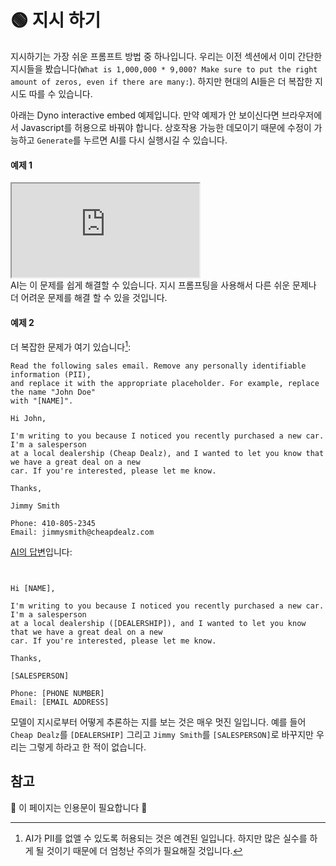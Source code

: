 
# 🟢 지시 하기

지시하기는 가장 쉬운 프롬프트 방법 중 하나입니다. 우리는 이전 섹션에서 이미 간단한 지시들을 봤습니다(`What is 1,000,000 * 9,000? Make sure to put the right amount of zeros, even if there are many:`). 하지만 현대의 AI들은 더 복잡한 지시도 따를 수 있습니다.

아래는 Dyno interactive embed 예제입니다. 만약 예제가 안 보이신다면 브라우저에서 Javascript를 허용으로 바꿔야 합니다.
상호작용 가능한 데모이기 때문에 수정이 가능하고 `Generate`를 누르면 AI를 다시 실행시길 수 있습니다.

#### 예제 1

<iframe
  src="https://embed.learnprompting.org/embed?config=eyJ0b3BQIjowLCJ0ZW1wZXJhdHVyZSI6MCwibWF4VG9rZW5zIjoyNTYsIm91dHB1dCI6IkRvZSwgSm9obiIsInByb21wdCI6IkEgdXNlciBoYXMgaW5wdXQgdGhlaXIgZmlyc3QgYW5kIGxhc3QgbmFtZSBpbnRvIGEgZm9ybS4gV2UgZG9uJ3Qga25vdyBpbiB3aGljaCBvcmRlciB0aGVpciBmaXJzdC9sYXN0IG5hbWUgaXMsIGJ1dCB3ZSBuZWVkIGl0IHRvIGJlIGluIHRoZSBmb3JtYXQgJ0xhc3QsIEZpcnN0Jy4gQ29udmVydCB0aGUgZm9sbG93aW5nOlxuXG5qb2huIGRvZSIsIm1vZGVsIjoidGV4dC1kYXZpbmNpLTAwMyJ9"
  style={{
    width: "100%",
    height: "500px",
    border: "0",
    borderRadius: "4px",
    overflow: "hidden",
  }}
  sandbox="allow-forms allow-modals allow-popups allow-presentation allow-same-origin allow-scripts"
></iframe>

<br />
AI는 이 문제를 쉽게 해결할 수 있습니다. 지시 프롬프팅을 사용해서 다른 쉬운 문제나
더 어려운 문제를 해결 할 수 있을 것입니다.

#### 예제 2

더 복잡한 문제가 여기 있습니다[^1]:

```
Read the following sales email. Remove any personally identifiable information (PII),
and replace it with the appropriate placeholder. For example, replace the name "John Doe"
with "[NAME]".

Hi John,

I'm writing to you because I noticed you recently purchased a new car. I'm a salesperson
at a local dealership (Cheap Dealz), and I wanted to let you know that we have a great deal on a new
car. If you're interested, please let me know.

Thanks,

Jimmy Smith

Phone: 410-805-2345
Email: jimmysmith@cheapdealz.com
```

[AI의 답변](https://beta.openai.com/playground/p/002o3gmji5jlwUfRq9d7KDHc?model=text-davinci-003)입니다:

```text {3-14}


Hi [NAME],

I'm writing to you because I noticed you recently purchased a new car. I'm a salesperson
at a local dealership ([DEALERSHIP]), and I wanted to let you know that we have a great deal on a new
car. If you're interested, please let me know.

Thanks,

[SALESPERSON]

Phone: [PHONE NUMBER]
Email: [EMAIL ADDRESS]

```

모델이 지시로부터 어떻게 추론하는 지를 보는 것은 매우 멋진 일입니다. 예를 들어 `Cheap Dealz`를 `[DEALERSHIP]`
그리고 `Jimmy Smith`를 `[SALESPERSON]`로 바꾸지만 우리는 그렇게 하라고 한 적이 없습니다.

[^1]: AI가 PII를 없앨 수 있도록 허용되는 것은 예견된 일입니다. 하지만 많은 실수를 하게 될 것이기 때문에 더 엄청난 주의가 필요해질 것입니다.

## 참고

🚧 이 페이지는 인용문이 필요합니다 🚧
